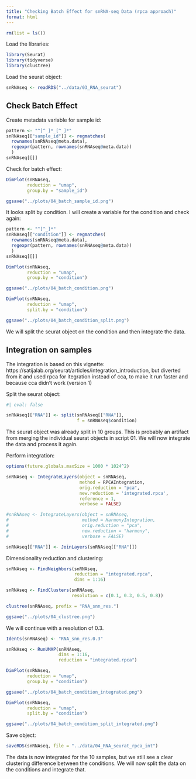 ```yaml
---
title: "Checking Batch Effect for snRNA-seq Data (rpca approach)"
format: html
---
```


```r
rm(list = ls())
```

Load the libraries:

```r
library(Seurat)
library(tidyverse)
library(clustree)
```

Load the seurat object:

```r
snRNAseq <- readRDS("../data/03_RNA_seurat")
```

## Check Batch Effect

Create metadata variable for sample id:

```r
pattern <- "^[^_]*_[^_]*"
snRNAseq[["sample_id"]] <- regmatches(
  rownames(snRNAseq@meta.data), 
  regexpr(pattern, rownames(snRNAseq@meta.data))
  )
snRNAseq[[]]
```

Check for batch effect:

```r
DimPlot(snRNAseq, 
        reduction = "umap",
        group.by = "sample_id")

ggsave("../plots/04_batch_sample_id.png")
```

It looks split by condition. I will create a variable for the condition and check again:

```r
pattern <- "^[^_]*"
snRNAseq[["condition"]] <- regmatches(
  rownames(snRNAseq@meta.data), 
  regexpr(pattern, rownames(snRNAseq@meta.data))
  )
snRNAseq[[]]

DimPlot(snRNAseq, 
        reduction = "umap",
        group.by = "condition")

ggsave("../plots/04_batch_condition.png")

DimPlot(snRNAseq, 
        reduction = "umap",
        split.by = "condition")

ggsave("../plots/04_batch_condition_split.png")
```

We will split the seurat object on the condition and then integrate the data.

## Integration on samples

The integration is based on this vignette: https://satijalab.org/seurat/articles/integration_introduction, but diverted from it and used rpca for itegration instead of cca, to make it run faster and because cca didn't work (version 1)

Split the seurat object:

```r
#| eval: false

snRNAseq[["RNA"]] <- split(snRNAseq[["RNA"]], 
                           f = snRNAseq$condition)
```

The seurat object was already split in 10 groups. This is probably an artifact from merging the individual seurat objects in script 01. We will now integrate the data and process it again.

Perform integration:

```r
options(future.globals.maxSize = 1000 * 1024^2)

snRNAseq <- IntegrateLayers(object = snRNAseq, 
                            method = RPCAIntegration,
                            orig.reduction = "pca", 
                            new.reduction = 'integrated.rpca',
                            reference = 1, 
                            verbose = FALSE)

#snRNAseq <- IntegrateLayers(object = snRNAseq, 
#                            method = HarmonyIntegration,
#                            orig.reduction = "pca", 
#                            new.reduction = "harmony",
#                            verbose = FALSE)

snRNAseq[["RNA"]] <- JoinLayers(snRNAseq[["RNA"]])
```

Dimensionality reduction and clustering:

```r
snRNAseq <- FindNeighbors(snRNAseq, 
                          reduction = "integrated.rpca", 
                          dims = 1:16)

snRNAseq <- FindClusters(snRNAseq,
                         resolution = c(0.1, 0.3, 0.5, 0.8))

clustree(snRNAseq, prefix = "RNA_snn_res.")

ggsave("../plots/04_clustree.png")
```

We will continue with a resolution of 0.3.

```r
Idents(snRNAseq) <- "RNA_snn_res.0.3"

snRNAseq <- RunUMAP(snRNAseq, 
                    dims = 1:16,
                    reduction = "integrated.rpca")

DimPlot(snRNAseq, 
        reduction = "umap",
        group.by = "condition")

ggsave("../plots/04_batch_condition_integrated.png")

DimPlot(snRNAseq, 
        reduction = "umap",
        split.by = "condition")

ggsave("../plots/04_batch_condition_split_integrated.png")
```

Save object:

```r
saveRDS(snRNAseq, file = "../data/04_RNA_seurat_rpca_int")
```

The data is now integrated for the 10 samples, but we still see a clear clustering difference between the conditions. We will now split the data on the conditions and integrate that.

